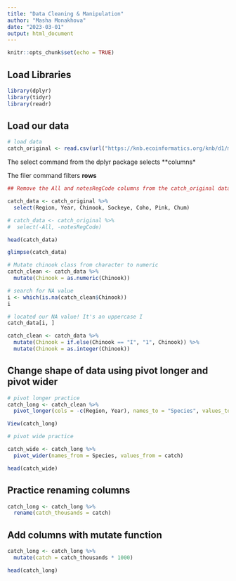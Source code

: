```yaml
---
title: "Data Cleaning & Manipulation"
author: "Masha Monakhova"
date: "2023-03-01"
output: html_document
---
```


```r
knitr::opts_chunk$set(echo = TRUE)
```

## Load Libraries

```r
library(dplyr)
library(tidyr)
library(readr)
```

## Load our data

```r
# load data
catch_original <- read.csv(url("https://knb.ecoinformatics.org/knb/d1/mn/v2/object/df35b.302.1", method = "libcurl"))

```

The select command from the dplyr package selects **columns*

The filer command filters **rows**

```r
## Remove the All and notesRegCode columns from the catch_original data frame

catch_data <- catch_original %>%
  select(Region, Year, Chinook, Sockeye, Coho, Pink, Chum)

# catch_data <- catch_original %>%
#  select(-All, -notesRegCode)

head(catch_data)

glimpse(catch_data)
```

```r
# Mutate chinook class from character to numeric
catch_clean <- catch_data %>%
  mutate(Chinook = as.numeric(Chinook))

# search for NA value
i <- which(is.na(catch_clean$Chinook))
i

# located our NA value! It's an uppercase I
catch_data[i, ]

catch_clean <- catch_data %>%
  mutate(Chinook = if.else(Chinook == "I", "1", Chinook)) %>%
  mutate(Chinook = as.integer(Chinook))

```

## Change shape of data using pivot longer and pivot wider

```r
# pivot longer practice
catch_long <- catch_clean %>%
  pivot_longer(cols = -c(Region, Year), names_to = "Species", values_to = "catch")

View(catch_long)

# pivot wide practice

catch_wide <- catch_long %>%
  pivot_wider(names_from = Species, values_from = catch)

head(catch_wide)
```

## Practice renaming columns

```r
catch_long <- catch_long %>%
  rename(catch_thousands = catch)
```

## Add columns with mutate function

```r
catch_long <- catch_long %>%
  mutate(catch = catch_thousands * 1000)

head(catch_long)
```

